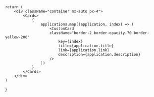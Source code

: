

    
    return (
        <div className="container mx-auto px-4">
            <Cards>
                {
                    applications.map((application, index) => (
                        <CustomCard
                        className="border-2 border-opacity-70 border-yellow-200"
                            key={index}
                            title={application.title}
                            link={application.link}
                            description={application.description}
                        />
                    ))
                }
            </Cards>
        </div>
    )
}